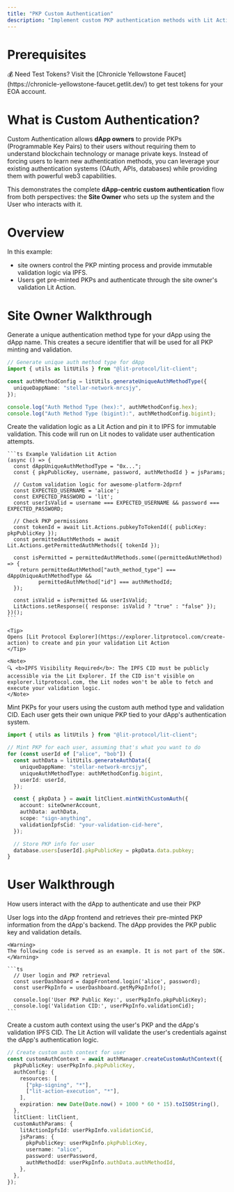 ```yaml
---
title: "PKP Custom Authentication"
description: "Implement custom PKP authentication methods with Lit Actions"
---
```


# Prerequisites

<Note>
  💰 Need Test Tokens? Visit the [Chronicle Yellowstone
  Faucet](https://chronicle-yellowstone-faucet.getlit.dev/) to get test tokens
  for your EOA account.
</Note>

# What is Custom Authentication?

Custom Authentication allows <b>dApp owners</b> to provide PKPs (Programmable Key Pairs) to their users without requiring them to understand blockchain technology or manage private keys. Instead of forcing users to learn new authentication methods, you can leverage your existing authentication systems (OAuth, APIs, databases) while providing them with powerful web3 capabilities.

This demonstrates the complete <b>dApp-centric custom authentication</b> flow from both perspectives: the <b>Site Owner</b> who sets up the system and the User who interacts with it.

# Overview

In this example:

- site owners control the PKP minting process and provide immutable validation logic via IPFS.
- Users get pre-minted PKPs and authenticate through the site owner's validation Lit Action.

# Site Owner Walkthrough

<Steps>

  <Step title="Configure dApp and Generate Auth Method Type">
  Generate a unique authentication method type for your dApp using the dApp name. This creates a secure identifier that will be used for all PKP minting and validation.

```ts
// Generate unique auth method type for dApp
import { utils as litUtils } from "@lit-protocol/lit-client";

const authMethodConfig = litUtils.generateUniqueAuthMethodType({
  uniqueDappName: "stellar-network-mrcsjy",
});

console.log("Auth Method Type (hex):", authMethodConfig.hex);
console.log("Auth Method Type (bigint):", authMethodConfig.bigint);
```

  </Step>

  <Step title="Create and Pin Validation Lit Action">
    Create the validation logic as a Lit Action and pin it to IPFS for immutable validation. This code will run on Lit nodes to validate user authentication attempts.

    ```ts Example Validation Lit Action
    (async () => {
      const dAppUniqueAuthMethodType = "0x...";
      const { pkpPublicKey, username, password, authMethodId } = jsParams;

      // Custom validation logic for awesome-platform-2dprnf
      const EXPECTED_USERNAME = 'alice';
      const EXPECTED_PASSWORD = 'lit';
      const userIsValid = username === EXPECTED_USERNAME && password === EXPECTED_PASSWORD;

      // Check PKP permissions
      const tokenId = await Lit.Actions.pubkeyToTokenId({ publicKey: pkpPublicKey });
      const permittedAuthMethods = await Lit.Actions.getPermittedAuthMethods({ tokenId });

      const isPermitted = permittedAuthMethods.some((permittedAuthMethod) => {
        return permittedAuthMethod["auth_method_type"] === dAppUniqueAuthMethodType &&
              permittedAuthMethod["id"] === authMethodId;
      });

      const isValid = isPermitted && userIsValid;
      LitActions.setResponse({ response: isValid ? "true" : "false" });
    })();
    ```

    <Tip>
    Opens [Lit Protocol Explorer](https://explorer.litprotocol.com/create-action) to create and pin your validation Lit Action
    </Tip>

    <Note>
    🔍 <b>IPFS Visibility Required</b>: The IPFS CID must be publicly accessible via the Lit Explorer. If the CID isn't visible on explorer.litprotocol.com, the Lit nodes won't be able to fetch and execute your validation logic.
    </Note>

  </Step>

  <Step title="Mint PKPs for Users">
  Mint PKPs for your users using the custom auth method type and validation CID. Each user gets their own unique PKP tied to your dApp's authentication system.

```ts
import { utils as litUtils } from "@lit-protocol/lit-client";

// Mint PKP for each user, assuming that's what you want to do
for (const userId of ["alice", "bob"]) {
  const authData = litUtils.generateAuthData({
    uniqueDappName: "stellar-network-mrcsjy",
    uniqueAuthMethodType: authMethodConfig.bigint,
    userId: userId,
  });

  const { pkpData } = await litClient.mintWithCustomAuth({
    account: siteOwnerAccount,
    authData: authData,
    scope: "sign-anything",
    validationIpfsCid: "your-validation-cid-here",
  });

  // Store PKP info for user
  database.users[userId].pkpPublicKey = pkpData.data.pubkey;
}
```

  </Step>
</Steps>

# User Walkthrough

How users interact with the dApp to authenticate and use their PKP

<Steps>
  <Step title="Login to dApp and Get PKP Inf">
    User logs into the dApp frontend and retrieves their pre-minted PKP information from the dApp's backend. The dApp provides the PKP public key and validation details.

    <Warning>
    The following code is served as an example. It is not part of the SDK.
    </Warning>

    ```ts
      // User login and PKP retrieval
      const userDashboard = dappFrontend.login('alice', password);
      const userPkpInfo = userDashboard.getMyPkpInfo();

      console.log('User PKP Public Key:', userPkpInfo.pkpPublicKey);
      console.log('Validation CID:', userPkpInfo.validationCid);
    ```

  </Step>

  <Step title="Generate Custom Auth Context">
  Create a custom auth context using the user's PKP and the dApp's validation IPFS CID. The Lit Action will validate the user's credentials against the dApp's authentication logic.

```ts
// Create custom auth context for user
const customAuthContext = await authManager.createCustomAuthContext({
  pkpPublicKey: userPkpInfo.pkpPublicKey,
  authConfig: {
    resources: [
      ["pkp-signing", "*"],
      ["lit-action-execution", "*"],
    ],
    expiration: new Date(Date.now() + 1000 * 60 * 15).toISOString(),
  },
  litClient: litClient,
  customAuthParams: {
    litActionIpfsId: userPkpInfo.validationCid,
    jsParams: {
      pkpPublicKey: userPkpInfo.pkpPublicKey,
      username: "alice",
      password: userPassword,
      authMethodId: userPkpInfo.authData.authMethodId,
    },
  },
});
```

  </Step>
</Steps>
